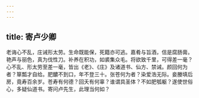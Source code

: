 ```yaml
---
---
---
```

title: 寄卢少卿
---



老诲心不乱，庄诫形太劳。生命既能保，死籍亦可逃。嘉肴与旨酒，信是腐肠膏。艳声与丽色，真为伐性刀。补养在积功，如裘集众毛。将欲致千里，可得差一毫？心不乱、形太劳至差一毫，皆出《老》、《庄》及诸道书、仙方、禁诫。颜回何为者？箪瓢才自给。肥醲不到口，年不登三十。张苍何为者？染爱浩无际。妾媵填后房，竟寿百余岁。苍寿有何德？回夭有何辜？谁谓具圣体？不如肥瓠躯？遂使世俗心，多疑仙道书。寄问卢先生，此理当何如？